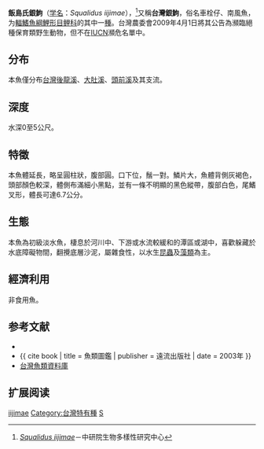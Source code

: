 {{Speciesbox
| name = 飯島氏銀鮈
| status = NE
| status_system = IUCN3.1
| image = 
| genus = Squalidus
| species = iijimae
| authority = [[大島正滿|Oshima]], 1919
| synonyms = *''Gnathopogon iijimae''<br /><small>Oshima, 1919</small>
}}

'''飯島氏銀鮈'''（[[学名|学名]]：''Squalidus iijimae''），<ref>[https://fishdb.sinica.edu.tw/chi/species.php?id=096_032 ''Squalidus iijimae'']－中研院生物多樣性研究中心</ref>又稱'''台灣銀鮈'''，俗名車栓仔、南風魚，为[[輻鰭魚綱|輻鰭魚綱]][[鯉形目|鯉形目]][[鲤科|鲤科]]的其中一[[種|種]]。台灣農委會2009年4月1日將其公告為瀕臨絕種保育類野生動物，但不在[[IUCN|IUCN]]瀕危名單中。

==分布==
本魚僅分布[[台灣|台灣]][[後龍溪|後龍溪]]、[[大肚溪|大肚溪]]、[[頭前溪|頭前溪]]及其支流。

==深度==
水深0至5公尺。

==特徵==
本魚體延長，略呈圓柱狀，腹部圓。口下位，鬚一對。鱗片大，魚體背側灰褐色，頭部顏色較深，體側布滿細小黑點，並有一條不明顯的黑色縱帶，腹部白色，尾鰭叉形，體長可達6.7公分。

==生態==
本魚為初級淡水魚，棲息於河川中、下游或水流較緩和的潭區或湖中，喜歡躲藏於水底障礙物間，翻攪底層沙泥，屬雜食性，以水生[[昆蟲|昆蟲]]及[[藻類|藻類]]為主。

==經濟利用==
非食用魚。

== 参考文献 ==
*{{FishBase_species|genus=Squalidus|species=iijimae|year=2011|month=12}}
*{{ cite book | title = 魚類圖鑑 | publisher = 遠流出版社 | date = 2003年 }}
*[http://fishdb.sinica.edu.tw/ 台灣魚類資料庫] {{Wayback|url=http://fishdb.sinica.edu.tw/ |date=20160304193340 }}

== 扩展阅读 ==
{{refbegin}}
{{wikispecies-inline|Cultrichthys erythropterus|飯島氏頜鬚鮈}}
{{refend}}
{{Taxonbar|from=Q2877311}}

[[Category:銀鮈屬|iijimae]]
[[Category:台灣特有種|Category:台灣特有種]]
[[Category:1919年描述的魚類|S]]

{{鯉形目小作品}}